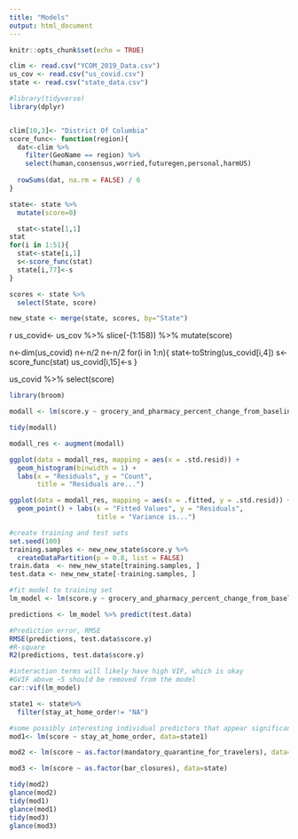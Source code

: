 ```yaml
---
title: "Models"
output: html_document
---
```


```r
knitr::opts_chunk$set(echo = TRUE)

clim <- read.csv("YCOM_2019_Data.csv")
us_cov <- read.csv("us_covid.csv")
state <- read.csv("state_data.csv")
```

```r
#library(tidyverse)
library(dplyr)


clim[10,3]<- "District Of Columbia"
score_func<- function(region){
  dat<-clim %>%
    filter(GeoName == region) %>%
    select(human,consensus,worried,futuregen,personal,harmUS) 
  
  rowSums(dat, na.rm = FALSE) / 6
}

state<- state %>%
  mutate(score=0)

  stat<-state[1,1]
stat
for(i in 1:51){
  stat<-state[i,1]
  s<-score_func(stat)
  state[i,77]<-s
}

scores <- state %>%
  select(State, score)

new_state <- merge(state, scores, by="State")
```


{r ignore this for now}
us_covid<- us_cov %>%
  slice(-(1:158)) %>%
  mutate(score)

n<-dim(us_covid)
n<-n/2
n<-n/2
for(i in 1:n){
  stat<-toString(us_covid[i,4])
    s<-score_func(stat)
  us_covid[i,15]<-s
}

us_covid %>%
  select(score)


```r
library(broom)

modall <- lm(score.y ~ grocery_and_pharmacy_percent_change_from_baseline + retail_and_recreation_percent_change_from_baseline + parks_percent_change_from_baseline +  transit_stations_percent_change_from_baseline + (grocery_and_pharmacy_percent_change_from_baseline * retail_and_recreation_percent_change_from_baseline) + workplaces_percent_change_from_baseline + residential_percent_change_from_baseline + status_of_reopening + stay_at_home_order + mandatory_quarantine_for_travelers + non_essential_business_closures + large_gatherings_ban + restaurant_limits + bar_closures + face_covering_requirement + primary_election_postponement + TotalPop, na.action=na.omit, data = new_state)

tidy(modall)
```

```r
modall_res <- augment(modall)

ggplot(data = modall_res, mapping = aes(x = .std.resid)) + 
  geom_histogram(binwidth = 1) + 
  labs(x = "Residuals", y = "Count",
       title = "Residuals are...")

ggplot(data = modall_res, mapping = aes(x = .fitted, y = .std.resid)) + 
  geom_point() + labs(x = "Fitted Values", y = "Residuals", 
                      title = "Variance is...")
```

```r
#create training and test sets
set.seed(100)
training.samples <- new_new_state$score.y %>%
  createDataPartition(p = 0.8, list = FALSE)
train.data  <- new_new_state[training.samples, ]
test.data <- new_new_state[-training.samples, ]

#fit model to training set
lm_model <- lm(score.y ~ grocery_and_pharmacy_percent_change_from_baseline + retail_and_recreation_percent_change_from_baseline + parks_percent_change_from_baseline +  transit_stations_percent_change_from_baseline + (grocery_and_pharmacy_percent_change_from_baseline * retail_and_recreation_percent_change_from_baseline) + workplaces_percent_change_from_baseline + residential_percent_change_from_baseline + status_of_reopening + bar_closures, na.action=na.omit, data = train.data)

predictions <- lm_model %>% predict(test.data)

#Prediction error, RMSE
RMSE(predictions, test.data$score.y)
#R-square
R2(predictions, test.data$score.y)
```
  
```r
#interaction terms will likely have high VIF, which is okay
#GVIF above ~5 should be removed from the model
car::vif(lm_model)
```

```r
state1 <- state%>%
  filter(stay_at_home_order!= "NA")

#some possibly interesting individual predictors that appear significant
mod1<- lm(score ~ stay_at_home_order, data=state1)

mod2 <- lm(score ~ as.factor(mandatory_quarantine_for_travelers), data=state)

mod3 <- lm(score ~ as.factor(bar_closures), data=state)

tidy(mod2)
glance(mod2)
tidy(mod1)
glance(mod1)
tidy(mod3)
glance(mod3)
```

